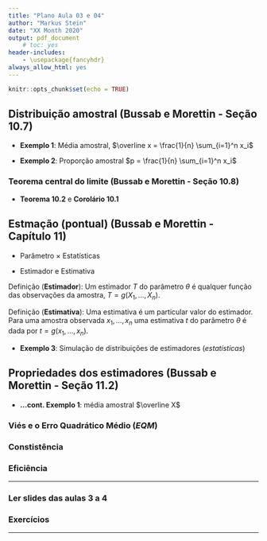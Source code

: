 ```yaml
---
title: "Plano Aula 03 e 04"
author: "Markus Stein"
date: "XX Month 2020"
output: pdf_document
    # toc: yes
header-includes:
    - \usepackage{fancyhdr}
always_allow_html: yes
---
```

\addtolength{\headheight}{0.0cm} 
\pagestyle{fancyplain} 
\lhead{\includegraphics[height=1.5cm]{LogoIME.png}}
\rhead{\includegraphics[height=1.5cm]{images.jpeg}}
\chead{UNIVERSIDADE FEDERAL DO RIO GRANDE DO SUL \\
INSTITUTO DE MATEMÁTICA E ESTATÍSTICA \\
DEPARTAMENTO DE ESTATÍSTICA \\
\vspace{0.3cm}
MAT02215 - Estatística Geral 2 - 2020/1
}
\renewcommand{\headrulewidth}{0pt} 


```r
knitr::opts_chunk$set(echo = TRUE)
```

## Distribuição amostral (Bussab e Morettin - Seção 10.7)

* **Exemplo 1**: Média amostral, $\overline x = \frac{1}{n} \sum_{i=1}^n x_i$

* **Exemplo 2**: Proporção amostral $p = \frac{1}{n} \sum_{i=1}^n x_i$ 

### Teorema central do limite (Bussab e Morettin - Seção 10.8)

* **Teorema 10.2** e **Corolário 10.1**  

## Estmação (pontual) (Bussab e Morettin - Capítulo 11)

* Parâmetro $\times$ Estatísticas

* Estimador e Estimativa

Definição (**Estimador**): Um estimador $T$ do parâmetro $\theta$ é qualquer função das observações da amostra, $T=g(X_1, \ldots, X_n)$.  

Definição (**Estimativa**): Uma estimativa é um particular valor do estimador. Para uma amostra observada $x_1, \ldots, x_n$ uma estimativa $t$ do parâmetro $\theta$ é dada por $t=g(x_1, \ldots, x_n)$.  

\vspace{0.5cm}

* **Exemplo 3**: Simulação de distribuições de estimadores (*estatísticas*)

\vspace{0.5cm}

## Propriedades dos estimadores (Bussab e Morettin - Seção 11.2)

* **...cont. Exemplo 1**: média amostral $\overline X$

### **Viés** e o Erro Quadrático Médio ($EQM$)

### **Constistência** 
<!-- * **...cont. Exemplo 1**:  -->

### **Eficiência**
<!-- * **...cont. Exemplo 1**:  -->

***
### Ler slides das aulas 3 a 4
### Exercícios
***


<!-- propriedades dos estimadores -->
